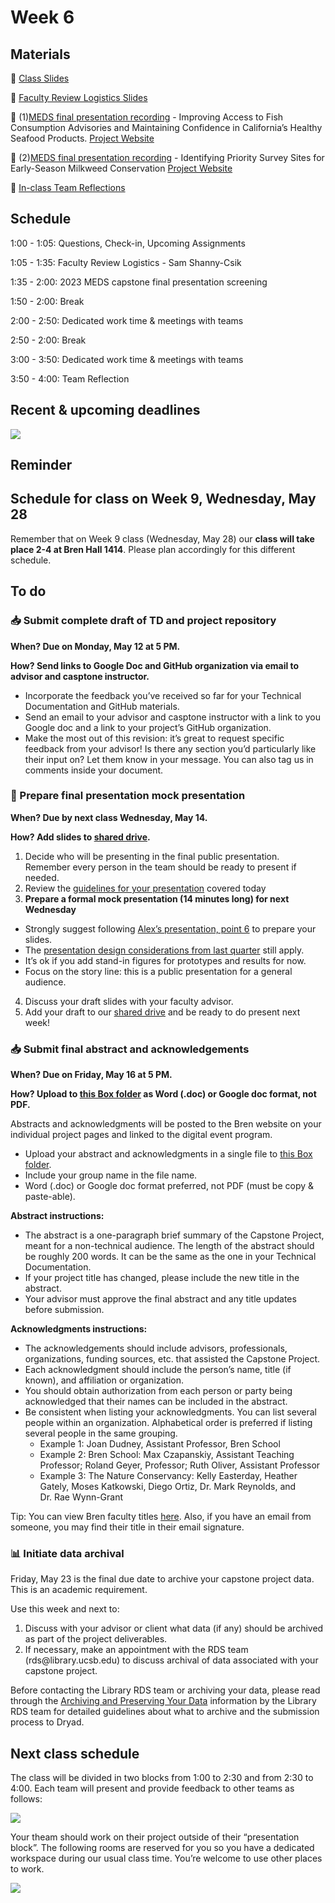 # Week 6

## Materials

📕 [Class Slides](https://docs.google.com/presentation/d/1We9kp18VcB7RcwmejF9JslT8xMFIlZ31SBJzgkkbSGM/edit?usp=sharing)

📗 [Faculty Review Logistics Slides](https://docs.google.com/presentation/d/1GTzGrQWq1cf2_yVP_IN55A9vbYLtVgNLYVjTn5cqflM/edit?usp=sharing)

🎥 (1)[MEDS final presentation recording](https://vimeo.com/brenucsb/review/971009759/a05aa59467) - Improving Access to Fish Consumption Advisories and Maintaining Confidence in California’s Healthy Seafood Products. [Project Website](https://bren.ucsb.edu/projects/improving-access-fish-consumption-advisories-and-maintaining-confidence-californias)

🎥 (2)[MEDS final presentation recording](https://vimeo.com/brenucsb/review/971010502/888fdbeee9) - Identifying Priority Survey Sites for Early-Season Milkweed Conservation [Project Website](https://bren.ucsb.edu/projects/identifying-priority-survey-sites-early-season-milkweed-conservation)

💭 [In-class Team Reflections](https://docs.google.com/presentation/d/1GFxVZH9zdJRviDavUqVE1Kt3kw43rTosD-5ygOELcRw/edit?usp=sharing)

## Schedule

1:00 - 1:05: Questions, Check-in, Upcoming Assignments

1:05 - 1:35: Faculty Review Logistics - Sam Shanny-Csik

1:35 - 2:00: 2023 MEDS capstone final presentation screening

1:50 - 2:00: Break

2:00 - 2:50: Dedicated work time & meetings with teams

2:50 - 2:00: Break

3:00 - 3:50: Dedicated work time & meetings with teams

3:50 - 4:00: Team Reflection


## Recent & upcoming deadlines

![](/411b_spring/images/411b_2025_deadlines3.png)

## Reminder
:::{.callout-caution appearance="minimal"}
## Schedule for class on Week 9, Wednesday, May 28
Remember that on Week 9 class (Wednesday, May 28) our **class will take place 2-4 at Bren Hall 1414**. Please plan accordingly for this different schedule. 
:::

## To do

### 📥 Submit complete draft of TD and project repository
**When? Due on Monday, May 12 at 5 PM.**

**How? Send links to Google Doc and GitHub organization via email to advisor and casptone instructor.** 

- Incorporate the feedback you’ve received so far for your Technical Documentation and GitHub materials.
- Send an email to your advisor and casptone instructor with a link to you Google doc and a link to your project’s GitHub organization.
- Make the most out of this revision: it’s great to request specific feedback from your advisor! Is there any section you’d particularly like their input on? Let them know in your message. You can also tag us in comments inside your document.

### 🎤 Prepare final presentation mock presentation
**When? Due by next class Wednesday, May 14.**

**How? Add slides to [shared drive](https://drive.google.com/drive/folders/1Tgh93ucbzfrmzLblkZRRHHVfuLDwvhMS?usp=share_link).**

1. Decide who will be presenting in the final public presentation. 
Remember every person in the team should be ready to present if needed.
2. Review the [guidelines for your presentation](https://docs.google.com/presentation/d/1GTzGrQWq1cf2_yVP_IN55A9vbYLtVgNLYVjTn5cqflM/edit?usp=sharing) covered today
3. **Prepare a formal mock presentation (14 minutes long) for next Wednesday**
- Strongly suggest following [Alex’s presentation, point 6](https://docs.google.com/presentation/d/1ddl9cCrWf8AL0adNmq1y8_WEeAxIyo_RlBnUlTXPqpw/edit?usp=sharing) to prepare your slides. 
- The [presentation design considerations from last quarter](https://docs.google.com/presentation/d/1rMpHTbqVPNEDBZc_o8asS2wf_RsBU7IXkBNN91qx2SA/edit?usp=sharing) still apply.
- It’s ok if you add stand-in figures for prototypes and results for now.
- Focus on the story line: this is a public presentation for a general audience. 
4. Discuss your draft slides with your faculty advisor. 
5. Add your draft to our [shared drive](https://drive.google.com/drive/folders/1Tgh93ucbzfrmzLblkZRRHHVfuLDwvhMS?usp=share_link) and be ready to do present next week! 


### 📥 Submit final abstract and acknowledgements
**When? Due on Friday, May 16 at 5 PM.**

**How? Upload to [this Box folder](https://ucsb.app.box.com/f/56626ceb02e24d94b886c08a262ecf34) as Word (.doc) or Google doc format, not PDF.**

Abstracts and acknowledgments will be posted to the Bren website on your individual project pages and linked to the digital event program.

- Upload your abstract and acknowledgments in a single file to [this Box folder](https://ucsb.app.box.com/f/56626ceb02e24d94b886c08a262ecf34).
- Include your group name in the file name.
- Word (.doc) or Google doc format preferred, not PDF (must be copy & paste-able).

**Abstract instructions:**

- The abstract is a one-paragraph brief summary of the Capstone Project, meant for a non-technical audience. The length of the abstract should be roughly 200 words.  It can be the same as the one in your Technical Documentation. 
- If your project title has changed, please include the new title in the abstract. 
- Your advisor must approve the final abstract and any title updates before submission.

**Acknowledgments instructions:**

- The acknowledgements should include advisors, professionals, organizations, funding sources, etc. that assisted the Capstone Project. 
- Each acknowledgment should include the person’s name, title (if known), and affiliation or organization. 
- You should obtain authorization from each person or party being acknowledged that their names can be included in the abstract. 
- Be consistent when listing your acknowledgments. You can list several people within an organization. Alphabetical order is preferred if listing several people in the same grouping. 
    - Example 1: Joan Dudney, Assistant Professor, Bren School 
    - Example 2: Bren School: Max Czapanskiy, Assistant Teaching Professor; Roland Geyer, Professor; Ruth Oliver, Assistant Professor 
    - Example 3: The Nature Conservancy: Kelly Easterday, Heather Gately, Moses Katkowski, Diego Ortiz, Dr. Mark Reynolds, and Dr. Rae Wynn-Grant

Tip: You can view Bren faculty titles [here](https://bren.ucsb.edu/people/faculty). Also, if you have an email from someone, you may find their title in their email signature. 

### 📊 Initiate data archival 

Friday, May 23 is the final due date to archive your capstone project data. This is an academic requirement. 

Use this week and next to:

1. Discuss with your advisor or client what data (if any) should be archived as part of the project deliverables.
2. If necessary, make an appointment with the RDS team (rds@library.ucsb.edu) to discuss archival of data associated with your capstone project. 

Before contacting the Library RDS team or archiving your data, please read through the [Archiving and Preserving Your Data](https://ucsb-library-research-data-services.github.io/project-data-management/preserve.html) information by the Library RDS team for detailed guidelines about what to archive and the submission process to Dryad. 

## Next class schedule

The class will be divided in two blocks from 1:00 to 2:30 and from 2:30 to 4:00. Each team will present and provide feedback to other teams as follows:

![](/411b_spring/images/presentations_blocks_1.png)

Your theam should work on their project outside of their "presentation block". The following rooms are reserved for you so you have a dedicated workspace during our usual class time. You’re welcome to use other places to work. 

![](/411b_spring/images/presentations_rooms_1.png)